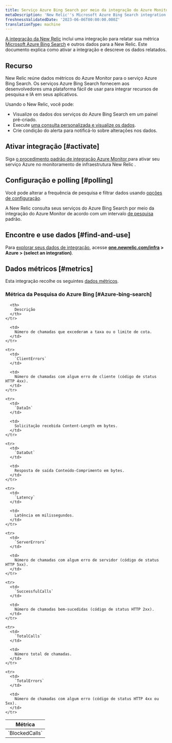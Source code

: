 ```yaml
---
title: Serviço Azure Bing Search por meio da integração do Azure Monitor
metaDescription: 'New Relic''s Microsoft Azure Bing Search integration: what data it reports and how to enable it.'
freshnessValidatedDate: '2023-06-06T00:00:00.000Z'
translationType: machine
---
```


[A integração da New Relic](/docs/infrastructure/introduction-infra-monitoring) inclui uma integração para relatar sua métrica [Microsoft Azure Bing Search](https://learn.microsoft.com/en-us/bing/search-apis/bing-web-search/) e outros dados para a New Relic. Este documento explica como ativar a integração e descreve os dados relatados.

## Recurso

New Relic reúne dados métricos do Azure Monitor para o serviço Azure Bing Search. Os serviços Azure Bing Search fornecem aos desenvolvedores uma plataforma fácil de usar para integrar recursos de pesquisa e IA em seus aplicativos.

Usando o New Relic, você pode:

* Visualize os dados dos serviços do Azure Bing Search em um painel pré-criado.
* Execute [uma consulta personalizada e visualize os dados](/docs/infrastructure/integrations-getting-started/getting-started/use-integration-data-new-relic-insights).
* Crie condição do alerta para notificá-lo sobre alterações nos dados.

## Ativar integração [#activate]

Siga [o procedimento padrão de integração Azure Monitor ](/docs/infrastructure/microsoft-azure-integrations/azure-integrations-list/azure-monitor)para ativar seu serviço Azure no monitoramento de infraestrutura New Relic .

## Configuração e polling [#polling]

Você pode alterar a frequência de pesquisa e filtrar dados usando [opções de configuração](/docs/infrastructure/microsoft-azure-integrations/azure-integrations-list/azure-monitor/#settings).

A New Relic consulta seus serviços do Azure Bing Search por meio da integração do Azure Monitor de acordo com um intervalo [de pesquisa](/docs/infrastructure/microsoft-azure-integrations/azure-integrations-list/azure-monitor/#settings) padrão.

## Encontre e use dados [#find-and-use]

Para [explorar seus dados de integração](/docs/infrastructure/integrations/find-use-infrastructure-integration-data), acesse <DNT>**[one.newrelic.com/infra](https://one.newrelic.com/infra) &gt; Azure &gt; (select an integration)**</DNT>.

## Dados métricos [#metrics]

Esta integração recolhe os seguintes [dados métricos](/docs/infrastructure/integrations-getting-started/getting-started/understand-integration-data-data-types#metric).

### Métrica da Pesquisa do Azure Bing [#Azure-bing-search]

<table>
  <thead>
    <tr>
      <th style={{ width: "300px" }}>
        Métrica
      </th>

      <th>
        Descrição
      </th>
    </tr>
  </thead>

  <tbody>
    <tr>
      <td>
        `BlockedCalls`
      </td>

      <td>
        Número de chamadas que excederam a taxa ou o limite de cota.
      </td>
    </tr>

    <tr>
      <td>
        `ClientErrors`
      </td>

      <td>
        Número de chamadas com algum erro de cliente (código de status HTTP 4xx).
      </td>
    </tr>

    <tr>
      <td>
        `DataIn`
      </td>

      <td>
        Solicitação recebida Content-Length em bytes.
      </td>
    </tr>

    <tr>
      <td>
        `DataOut`
      </td>

      <td>
        Resposta de saída Conteúdo-Comprimento em bytes.
      </td>
    </tr>

    <tr>
      <td>
        `Latency`
      </td>

      <td>
        Latência em milissegundos.
      </td>
    </tr>

    <tr>
      <td>
        `ServerErrors`
      </td>

      <td>
        Número de chamadas com algum erro de servidor (código de status HTTP 5xx).
      </td>
    </tr>

    <tr>
      <td>
        `SuccessfulCalls`
      </td>

      <td>
        Número de chamadas bem-sucedidas (código de status HTTP 2xx).
      </td>
    </tr>

    <tr>
      <td>
        `TotalCalls`
      </td>

      <td>
        Número total de chamadas.
      </td>
    </tr>

    <tr>
      <td>
        `TotalErrors`
      </td>

      <td>
        Número de chamadas com algum erro (código de status HTTP 4xx ou 5xx).
      </td>
    </tr>
  </tbody>
</table>